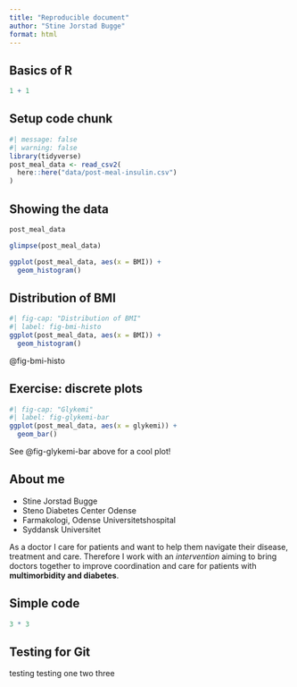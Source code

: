 ```yaml
---
title: "Reproducible document"
author: "Stine Jorstad Bugge"
format: html
---
```


## Basics of R

```r
1 + 1
```

## Setup code chunk

```r
#| message: false
#| warning: false
library(tidyverse)
post_meal_data <- read_csv2(
  here::here("data/post-meal-insulin.csv")
)
```
## Showing the data
```r
post_meal_data
```
```r
glimpse(post_meal_data)
```

```r
ggplot(post_meal_data, aes(x = BMI)) + 
  geom_histogram()
```
## Distribution of BMI

```r
#| fig-cap: "Distribution of BMI"
#| label: fig-bmi-histo
ggplot(post_meal_data, aes(x = BMI)) + 
  geom_histogram()
```

@fig-bmi-histo

## Exercise: discrete plots

```r
#| fig-cap: "Glykemi"
#| label: fig-glykemi-bar
ggplot(post_meal_data, aes(x = glykemi)) +
  geom_bar()
```

See @fig-glykemi-bar above for a cool plot!


## About me
- Stine Jorstad Bugge
- Steno Diabetes Center Odense
- Farmakologi, Odense Universitetshospital
- Syddansk Universitet

As a doctor I care for patients and want to help them navigate their disease, treatment and care. Therefore I work with an *intervention* aiming to bring doctors together to improve coordination and care for patients with **multimorbidity and diabetes**.

## Simple code
```r
3 * 3
```
## Testing for Git
testing testing one two three

